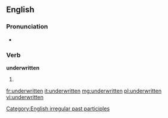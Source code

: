 ==English==

===Pronunciation===
* {{IPA|/ʌndəɻˈɻɪten/}}

===Verb===
'''underwritten'''

# {{past participle of|[[underwrite]]}}

[[Category:English irregular past participles]]

[[fr:underwritten]]
[[it:underwritten]]
[[mg:underwritten]]
[[pl:underwritten]]
[[vi:underwritten]]